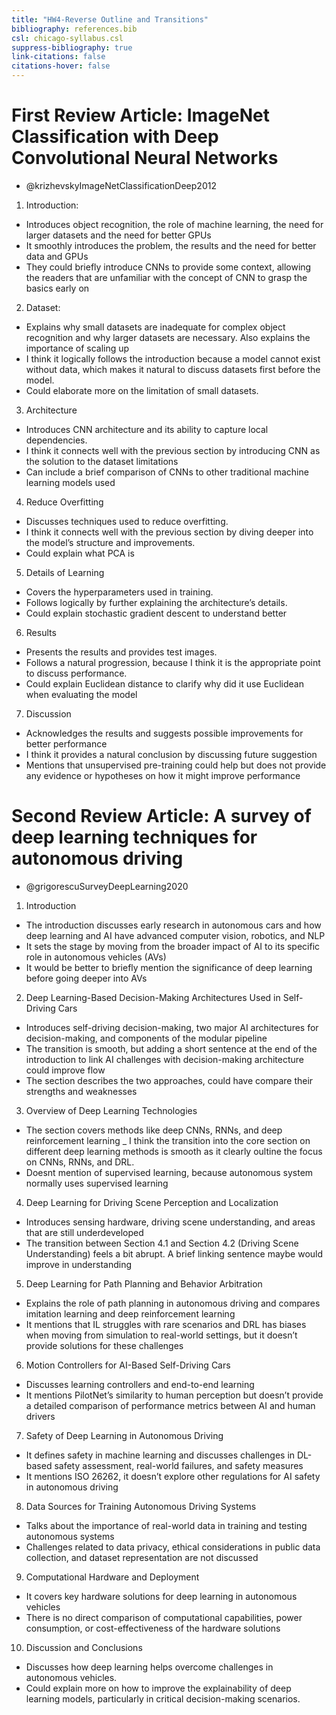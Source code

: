```yaml
---
title: "HW4-Reverse Outline and Transitions"
bibliography: references.bib
csl: chicago-syllabus.csl
suppress-bibliography: true
link-citations: false
citations-hover: false
---
```


# First Review Article: ImageNet Classification with Deep Convolutional Neural Networks
- @krizhevskyImageNetClassificationDeep2012
1. Introduction: 
- Introduces object recognition, the role of machine learning, the need for larger datasets and the need for better GPUs
- It smoothly introduces the problem, the results and the need for better data and GPUs
- They could briefly introduce CNNs to provide some context, allowing the readers that are unfamiliar with the concept of CNN to grasp the basics early on

2. Dataset: 
- Explains why small datasets are inadequate for complex object recognition and why larger datasets are necessary. Also explains the importance of scaling up
- I think it logically follows the introduction because a model cannot exist without data, which makes it natural to discuss datasets first before the model.
- Could elaborate more on the limitation of small datasets. 

3. Architecture
- Introduces CNN architecture and its ability to capture local dependencies.
- I think it connects well with the previous section by introducing CNN as the solution to the dataset limitations
- Can include a brief comparison of CNNs to other traditional machine learning models used

4. Reduce Overfitting
- Discusses techniques used to reduce overfitting.
- I think it connects well with the previous section by diving deeper into the model’s structure and improvements.
- Could explain what PCA is 

5. Details of Learning
- Covers the hyperparameters used in training.
- Follows logically by further explaining the architecture’s details.
- Could explain stochastic gradient descent to understand better

6. Results
- Presents the results and provides test images.
- Follows a natural progression, because I think it is the appropriate point to discuss performance.
- Could explain Euclidean distance to clarify why did it use Euclidean when evaluating the model

7. Discussion
- Acknowledges the results and suggests possible improvements for better performance
- I think it provides a natural conclusion by discussing future suggestion
- Mentions that unsupervised pre-training could help but does not provide any evidence or hypotheses on how it might improve performance

# Second Review Article: A survey of deep learning techniques for autonomous driving 
- @grigorescuSurveyDeepLearning2020

1. Introduction 
- The introduction discusses early research in autonomous cars and how deep learning and AI have advanced computer vision, robotics, and NLP
- It sets the stage by moving from the broader impact of AI to its specific role in autonomous vehicles (AVs)
- It would be better to briefly mention the significance of deep learning before going deeper into AVs

2. Deep Learning-Based Decision-Making Architectures Used in Self-Driving Cars
- Introduces self-driving decision-making, two major AI architectures for decision-making, and components of the modular pipeline
- The transition is smooth, but adding a short sentence at the end of the introduction to link AI challenges with decision-making architecture could improve flow
- The section describes the two approaches, could have compare their strengths and weaknesses

3. Overview of Deep Learning Technologies
- The section covers methods like deep CNNs, RNNs, and deep reinforcement learning
_ I think the transition into the core section on different deep learning methods is smooth as it clearly oultine the focus on CNNs, RNNs, and DRL.
- Doesnt mention of supervised learning, because autonomous system normally uses supervised learning

4. Deep Learning for Driving Scene Perception and Localization
- Introduces sensing hardware, driving scene understanding, and areas that are still underdeveloped
- The transition between Section 4.1 and Section 4.2 (Driving Scene Understanding) feels a bit abrupt. A brief linking sentence maybe would improve in understanding

5. Deep Learning for Path Planning and Behavior Arbitration
- Explains the role of path planning in autonomous driving and compares imitation learning and deep reinforcement learning
- It mentions that IL struggles with rare scenarios and DRL has biases when moving from simulation to real-world settings, but it doesn’t provide solutions for these challenges

6. Motion Controllers for AI-Based Self-Driving Cars
- Discusses learning controllers and end-to-end learning
- It mentions PilotNet’s similarity to human perception but doesn’t provide a detailed comparison of performance metrics between AI and human drivers

7. Safety of Deep Learning in Autonomous Driving
- It defines safety in machine learning and discusses challenges in DL-based safety assessment, real-world failures, and safety measures
- It mentions ISO 26262, it doesn’t explore other regulations for AI safety in autonomous driving

8. Data Sources for Training Autonomous Driving Systems
- Talks about the importance of real-world data in training and testing autonomous systems
- Challenges related to data privacy, ethical considerations in public data collection, and dataset representation are not discussed

9. Computational Hardware and Deployment
- It covers key hardware solutions for deep learning in autonomous vehicles
- There is no direct comparison of computational capabilities, power consumption, or cost-effectiveness of the hardware solutions

10. Discussion and Conclusions
- Discusses how deep learning helps overcome challenges in autonomous vehicles.
- Could explain more on how to improve the explainability of deep learning models, particularly in critical decision-making scenarios.